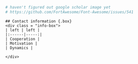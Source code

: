 ```r
# haven't figured out google scholar image yet
# https://github.com/FortAwesome/Font-Awesome/issues/541
```


```block
## Contact information {.box}
<div class = "info-box">
| left | left |
|:------|-----:|
| Cooperation |
| Motivation |
| Dynamics |

</div>
```